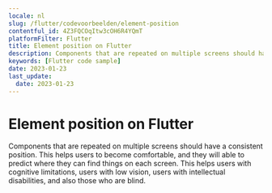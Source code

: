 ```yaml
---
locale: nl
slug: /flutter/codevoorbeelden/element-position
contentful_id: 4Z3FQCOqItw3cOH6R4YQmT
platformFilter: Flutter
title: Element position on Flutter
description: Components that are repeated on multiple screens should have a consistent position.
keywords: [Flutter code sample]
date: 2023-01-23
last_update:
  date: 2023-01-23
---
```


# Element position on Flutter

Components that are repeated on multiple screens should have a consistent position. This helps users to become comfortable, and they will able to predict where they can find things on each screen. This helps users with cognitive limitations, users with low vision, users with intellectual disabilities, and also those who are blind.

<CodeSample id="element-position" locale="nl" platform="flutter"/>
